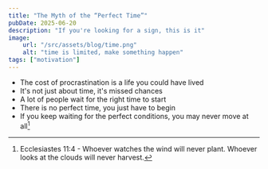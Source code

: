 ```yaml
---
title: "The Myth of the “Perfect Time”"
pubDate: 2025-06-20
description: "If you're looking for a sign, this is it"
image:
    url: "/src/assets/blog/time.png"
    alt: "time is limited, make something happen"
tags: ["motivation"]
---
```


<BlogLayout
    title={frontmatter.title}
    description={frontmatter.description}
    image={frontmatter.image.url}
    alt={frontmatter.image.alt}
    date={(frontmatter.pubDate).toString().slice(0,10)}
    tags={frontmatter.tags}>

<span>

- The cost of procrastination is a life you could have lived
- It's not just about time, it's missed chances
- A lot of people wait for the right time to start
- There is no perfect time, you just have to begin
- If you keep waiting for the perfect conditions, you may never move at all[^1]

[^1]:Ecclesiastes 11:4 - Whoever watches the wind will never plant. Whoever looks at the clouds will never harvest.
</span>
</BlogLayout>
